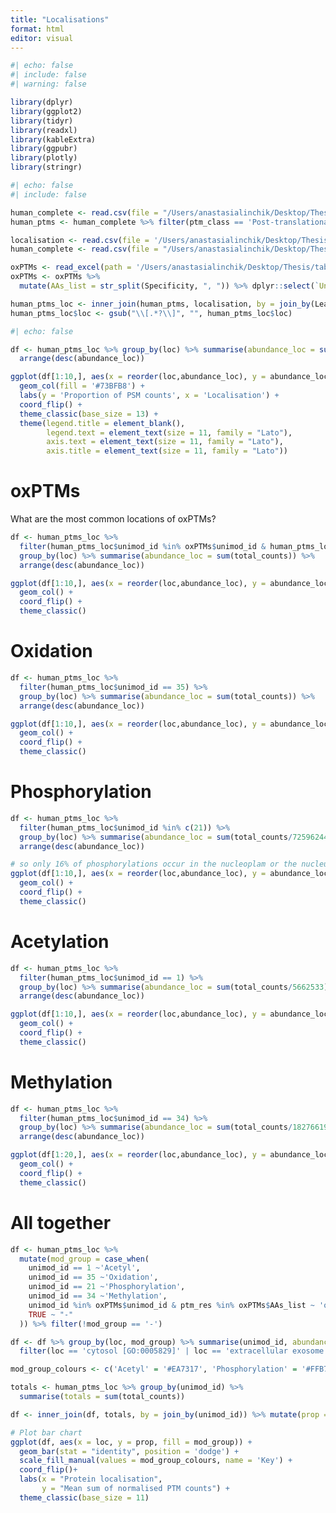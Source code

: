 ```yaml
---
title: "Localisations"
format: html
editor: visual
---
```


```r
#| echo: false
#| include: false
#| warning: false

library(dplyr)
library(ggplot2)
library(tidyr)
library(readxl)
library(kableExtra)
library(ggpubr)
library(plotly)
library(stringr)
```

```r
#| echo: false
#| include: false

human_complete <- read.csv(file = "/Users/anastasialinchik/Desktop/Thesis/DATA/generated/human_new.tsv", header = T, sep = '\t')
human_ptms <- human_complete %>% filter(ptm_class == 'Post-translational')

localisation <- read.csv(file = '/Users/anastasialinchik/Desktop/Thesis/DATA/localisation_raw.tsv', header = T, sep = "\t") %>% dplyr::select(From, GOcellularcomponent) %>% rename(LeadProt = From, loc = GOcellularcomponent)
human_complete <- read.csv(file = "/Users/anastasialinchik/Desktop/Thesis/DATA/generated/human_complete.tsv", header = T, sep = '\t')

oxPTMs <- read_excel(path = '/Users/anastasialinchik/Desktop/Thesis/table_oxPTMs.xlsx', sheet = 'oxPTMs')
oxPTMs <- oxPTMs %>%
  mutate(AAs_list = str_split(Specificity, ", ")) %>% dplyr::select(`Unimod #`, AAs_list) %>% rename(unimod_id = `Unimod #`)

human_ptms_loc <- inner_join(human_ptms, localisation, by = join_by(LeadProt)) %>% separate_rows(loc, sep = "; ") 
human_ptms_loc$loc <- gsub("\\[.*?\\]", "", human_ptms_loc$loc)
```

```r
#| echo: false

df <- human_ptms_loc %>% group_by(loc) %>% summarise(abundance_loc = sum(total_counts/256391635))%>%
  arrange(desc(abundance_loc))

ggplot(df[1:10,], aes(x = reorder(loc,abundance_loc), y = abundance_loc)) +
  geom_col(fill = '#73BFB8') +
  labs(y = 'Proportion of PSM counts', x = 'Localisation') +
  coord_flip() +
  theme_classic(base_size = 13) +
  theme(legend.title = element_blank(),
        legend.text = element_text(size = 11, family = "Lato"),
        axis.text = element_text(size = 11, family = "Lato"),  
        axis.title = element_text(size = 11, family = "Lato"))
```

# oxPTMs

What are the most common locations of oxPTMs?

```r
df <- human_ptms_loc %>%
  filter(human_ptms_loc$unimod_id %in% oxPTMs$unimod_id & human_ptms_loc$ptm_res %in% oxPTMs$AAs_list) %>% 
  group_by(loc) %>% summarise(abundance_loc = sum(total_counts)) %>%
  arrange(desc(abundance_loc))

ggplot(df[1:10,], aes(x = reorder(loc,abundance_loc), y = abundance_loc)) +
  geom_col() +
  coord_flip() +
  theme_classic()
```

# Oxidation

```r
df <- human_ptms_loc %>%
  filter(human_ptms_loc$unimod_id == 35) %>% 
  group_by(loc) %>% summarise(abundance_loc = sum(total_counts)) %>%
  arrange(desc(abundance_loc))

ggplot(df[1:10,], aes(x = reorder(loc,abundance_loc), y = abundance_loc)) +
  geom_col() +
  coord_flip() +
  theme_classic()
```

# Phosphorylation

```r
df <- human_ptms_loc %>%
  filter(human_ptms_loc$unimod_id %in% c(21)) %>% 
  group_by(loc) %>% summarise(abundance_loc = sum(total_counts/72596244)) %>%
  arrange(desc(abundance_loc))

# so only 16% of phosphorylations occur in the nucleoplam or the nucleus
ggplot(df[1:10,], aes(x = reorder(loc,abundance_loc), y = abundance_loc)) +
  geom_col() +
  coord_flip() +
  theme_classic()
```

# Acetylation

```r
df <- human_ptms_loc %>%
  filter(human_ptms_loc$unimod_id == 1) %>% 
  group_by(loc) %>% summarise(abundance_loc = sum(total_counts/5662533)) %>%
  arrange(desc(abundance_loc))

ggplot(df[1:10,], aes(x = reorder(loc,abundance_loc), y = abundance_loc)) +
  geom_col() +
  coord_flip() +
  theme_classic()
```

# Methylation

```r
df <- human_ptms_loc %>%
  filter(human_ptms_loc$unimod_id == 34) %>% 
  group_by(loc) %>% summarise(abundance_loc = sum(total_counts/18276619)) %>%
  arrange(desc(abundance_loc))

ggplot(df[1:20,], aes(x = reorder(loc,abundance_loc), y = abundance_loc)) +
  geom_col() +
  coord_flip() +
  theme_classic()
```

# All together

```r

df <- human_ptms_loc %>%
  mutate(mod_group = case_when(
    unimod_id == 1 ~'Acetyl', 
    unimod_id == 35 ~'Oxidation', 
    unimod_id == 21 ~'Phosphorylation',
    unimod_id == 34 ~'Methylation',
    unimod_id %in% oxPTMs$unimod_id & ptm_res %in% oxPTMs$AAs_list ~ 'oxPTMs',
    TRUE ~ "-"
  )) %>% filter(!mod_group == '-')

df <- df %>% group_by(loc, mod_group) %>% summarise(unimod_id, abundance_loc = sum(total_counts)) %>% 
  filter(loc == 'cytosol [GO:0005829]' | loc == 'extracellular exosome [GO:0070062]' | loc == 'cytoplasm [GO:0005737]' | loc == 'nucleus [GO:0005634]')

mod_group_colours <- c('Acetyl' = '#EA7317', 'Phosphorylation' = '#FFB703', 'Oxidation' = '#5DB7B1', '-' = '#3DA5D9', 'Methylation' = '#2364AA', 'oxPTMs' = '#5A2A82')

totals <- human_ptms_loc %>% group_by(unimod_id) %>%
  summarise(totals = sum(total_counts))

df <- inner_join(df, totals, by = join_by(unimod_id)) %>% mutate(prop = abundance_loc/totals) %>% distinct()

# Plot bar chart
ggplot(df, aes(x = loc, y = prop, fill = mod_group)) +
  geom_bar(stat = "identity", position = 'dodge') +
  scale_fill_manual(values = mod_group_colours, name = 'Key') +
  coord_flip()+
  labs(x = "Protein localisation",
       y = "Mean sum of normalised PTM counts") +
  theme_classic(base_size = 11)
```
